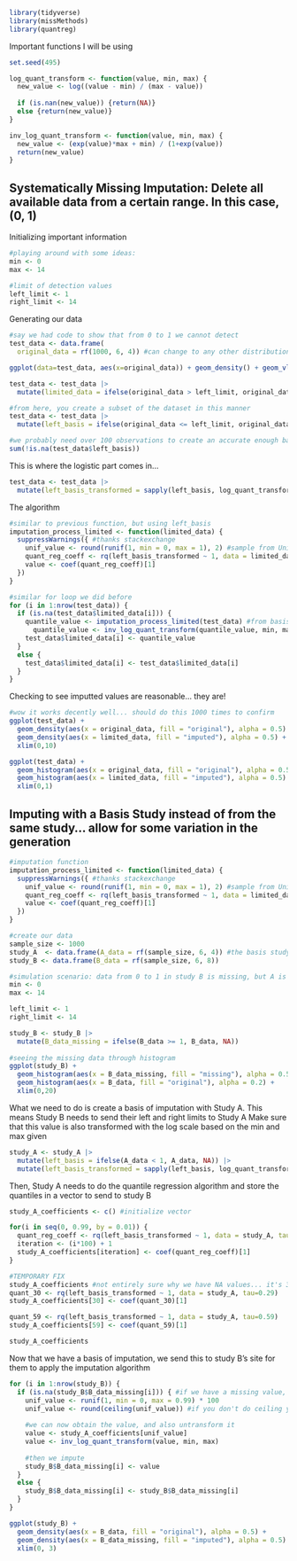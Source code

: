 ```r
library(tidyverse)
library(missMethods)
library(quantreg)
```

Important functions I will be using

```r
set.seed(495)

log_quant_transform <- function(value, min, max) {
  new_value <- log((value - min) / (max - value))
  
  if (is.nan(new_value)) {return(NA)} 
  else {return(new_value)}
}

inv_log_quant_transform <- function(value, min, max) {
  new_value <- (exp(value)*max + min) / (1+exp(value))
  return(new_value)
}
```


## Systematically Missing Imputation: Delete all available data from a certain range. In this case, (0, 1)

Initializing important information

```r
#playing around with some ideas:
min <- 0
max <- 14

#limit of detection values
left_limit <- 1
right_limit <- 14
```

Generating our data

```r
#say we had code to show that from 0 to 1 we cannot detect
test_data <- data.frame(
  original_data = rf(1000, 6, 4)) #can change to any other distribution: try F and gamma?

ggplot(data=test_data, aes(x=original_data)) + geom_density() + geom_vline(xintercept = left_limit)

test_data <- test_data |>
  mutate(limited_data = ifelse(original_data > left_limit, original_data, NA)) #systematically missing

#from here, you create a subset of the dataset in this manner
test_data <- test_data |>
  mutate(left_basis = ifelse(original_data <= left_limit, original_data, NA)) #the basis for the limited range

#we probably need over 100 observations to create an accurate enough basis, but we can check this further
sum(!is.na(test_data$left_basis)) 
```

This is where the logistic part comes in...

```r
test_data <- test_data |>
  mutate(left_basis_transformed = sapply(left_basis, log_quant_transform, min = min, max = max))
```

The algorithm

```r
#similar to previous function, but using left_basis
imputation_process_limited <- function(limited_data) {
  suppressWarnings({ #thanks stackexchange
    unif_value <- round(runif(1, min = 0, max = 1), 2) #sample from Unif(0,1) and round to hundredths
    quant_reg_coeff <- rq(left_basis_transformed ~ 1, data = limited_data, tau=unif_value)
    value <- coef(quant_reg_coeff)[1]
  })
}

#similar for loop we did before
for (i in 1:nrow(test_data)) {
  if (is.na(test_data$limited_data[i])) {
    quantile_value <- imputation_process_limited(test_data) #from basis dataset
      quantile_value <- inv_log_quant_transform(quantile_value, min, max) #extra bit to untransform the value
    test_data$limited_data[i] <- quantile_value
  }
  else {
    test_data$limited_data[i] <- test_data$limited_data[i]
  }
}
```

Checking to see imputted values are reasonable... they are!

```r
#wow it works decently well... should do this 1000 times to confirm
ggplot(test_data) +
  geom_density(aes(x = original_data, fill = "original"), alpha = 0.5) +
  geom_density(aes(x = limited_data, fill = "imputed"), alpha = 0.5) + 
  xlim(0,10)

ggplot(test_data) +
  geom_histogram(aes(x = original_data, fill = "original"), alpha = 0.5) +
  geom_histogram(aes(x = limited_data, fill = "imputed"), alpha = 0.5) + 
  xlim(0,1)
```







## Imputing with a Basis Study instead of from the same study... allow for some variation in the generation


```r
#imputation function
imputation_process_limited <- function(limited_data) {
  suppressWarnings({ #thanks stackexchange
    unif_value <- round(runif(1, min = 0, max = 1), 2) #sample from Unif(0,1) and round to hundredths
    quant_reg_coeff <- rq(left_basis_transformed ~ 1, data = limited_data, tau=unif_value)
    value <- coef(quant_reg_coeff)[1]
  })
}
```

```r
#create our data
sample_size <- 1000
study_A  <- data.frame(A_data = rf(sample_size, 6, 4)) #the basis study
study_B <- data.frame(B_data = rf(sample_size, 6, 8)) 

#simulation scenario: data from 0 to 1 in study B is missing, but A is all observed
min <- 0
max <- 14

left_limit <- 1
right_limit <- 14

study_B <- study_B |>
  mutate(B_data_missing = ifelse(B_data >= 1, B_data, NA))
  
#seeing the missing data through histogram
ggplot(study_B) +
  geom_histogram(aes(x = B_data_missing, fill = "missing"), alpha = 0.5) +
  geom_histogram(aes(x = B_data, fill = "original"), alpha = 0.2) +
  xlim(0,20)
```

What we need to do is create a basis of imputation with Study A. 
This means Study B needs to send their left and right limits to Study A
Make sure that this value is also transformed with the log scale based on the min and max given

```r
study_A <- study_A |>
  mutate(left_basis = ifelse(A_data < 1, A_data, NA)) |>
  mutate(left_basis_transformed = sapply(left_basis, log_quant_transform, min, max))
```

Then, Study A needs to do the quantile regression algorithm and store the quantiles in a vector to send to study B

```r
study_A_coefficients <- c() #initialize vector

for(i in seq(0, 0.99, by = 0.01)) {
  quant_reg_coeff <- rq(left_basis_transformed ~ 1, data = study_A, tau=i)
  iteration <- (i*100) + 1
  study_A_coefficients[iteration] <- coef(quant_reg_coeff)[1]
}

#TEMPORARY FIX
study_A_coefficients #not entirely sure why we have NA values... it's 30 and 59... nonunique solutions...
quant_30 <- rq(left_basis_transformed ~ 1, data = study_A, tau=0.29)
study_A_coefficients[30] <- coef(quant_30)[1]

quant_59 <- rq(left_basis_transformed ~ 1, data = study_A, tau=0.59)
study_A_coefficients[59] <- coef(quant_59)[1]

study_A_coefficients
```

Now that we have a basis of imputation, we send this to study B's site for them to apply the imputation algorithm

```r
for (i in 1:nrow(study_B)) {
  if (is.na(study_B$B_data_missing[i])) { #if we have a missing value, apply this algorithm
    unif_value <- runif(1, min = 0, max = 0.99) * 100
    unif_value <- round(ceiling(unif_value)) #if you don't do ceiling you might get 0, and that's no good
    
    #we can now obtain the value, and also untransform it
    value <- study_A_coefficients[unif_value]
    value <- inv_log_quant_transform(value, min, max)
    
    #then we impute
    study_B$B_data_missing[i] <- value
  }
  else {
    study_B$B_data_missing[i] <- study_B$B_data_missing[i]
  }
}
```

```r
ggplot(study_B) +
  geom_density(aes(x = B_data, fill = "original"), alpha = 0.5) +
  geom_density(aes(x = B_data_missing, fill = "imputed"), alpha = 0.5) + 
  xlim(0, 3)
```

